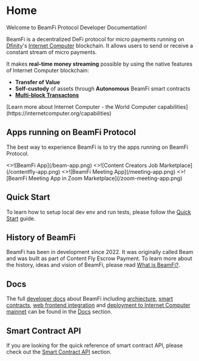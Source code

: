 # Home

Welcome to BeamFi Protocol Developer Documentation!

BeamFi is a decentralized DeFi protocol for micro payments running on [Dfinity](https://dfinity.org)'s [Internet Computer](https://internetcomputer.org) blockchain.
It allows users to send or receive a constant stream of micro payments.

It makes **real-time money streaming** possible by using the native features of Internet Computer blockchain:

- **Transfer of Value**
- **Self-custody** of assets through **Autonomous** BeamFi smart contracts
- [**Multi-block Transactons**](https://internetcomputer.org/capabilities/multi-block-transactions)


<Callout type="info" emoji="ℹ️">
  [Learn more about Internet Computer - the World Computer
  capabilities](https://internetcomputer.org/capabilities)
</Callout>

## Apps running on BeamFi Protocol


The best way to experience BeamFi is to try the apps running on BeamFi Protocol.

<Cards num={2}>
  <Card
    image
    arrow
    title="BeamFi App"
    href="https://beamfi.app/getpaid"
    target="new"
  >
    <>![BeamFi App](/beam-app.png)</>
  </Card>
  <Card
    image
    arrow
    title="Content Fly App"
    href="https://main.contentfly.app/creators.html"
    target="new"
  >
    <>![Content Creators Job Marketplace](/contentfly-app.png)</>
  </Card>
  <Card
    image
    arrow
    title="BeamFi Meeting App"
    href="https://beamfi.app/newmeeting"
    target="new"
  >
    <>![BeamFi Meeting App](/meeting-app.png)</>
  </Card>
  <Card
    image
    arrow
    title="BeamFi Meeting App in Zoom Marketplace"
    href="https://marketplace.zoom.us/apps/sjH1I9WvT4O7Si2R61bbSg"
    target="new"
  >
    <>![BeamFi Meeting App in Zoom Marketplace](/zoom-meeting-app.png)</>
  </Card>
</Cards>

## Quick Start

To learn how to setup local dev env and run tests, please follow the [Quick Start](/docs/gettingstarted/quickstart) guide.

## History of BeamFi

BeamFi has been in development since 2022. It was originally called Beam and was built as part of Content Fly Escrow Payment.
To learn more about the history, ideas and vision of BeamFi, please read [What is BeamFi?](/whatis/features).

## Docs

The full [developer docs](/docs/architecture/overview) about BeamFi including [archiecture](/docs/architecture/overview), [smart contracts](/docs/smartcontracts/beamout/unique), [web frontend integration](/docs/frontend/beamfiapp) and [deployment to Internet Computer mainnet](/docs/deploy/deployic) can be found in the [Docs](/docs/gettingstarted/quickstart) section.

## Smart Contract API

If you are looking for the quick reference of smart contract API, please check out the [Smart Contract API](/docs/smartcontracts/beam/create) section.
